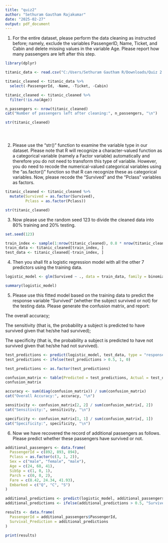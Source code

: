 ---
title: "quiz2"
author: "Sethuram Gautham Rajakumar"
date: "2025-02-27"
output: pdf_document
---

1)
For the entire dataset, please perform the data cleaning as instructed before; namely, exclude the variables PassengerID, Name, Ticket, and Cabin and delete missing values in the variable Age. Please report how many passengers are left after this step.

```{r }
library(dplyr)

titanic_data <- read.csv("C:/Users/Sethuram Gautham R/Downloads/Quiz 2 Logistic Regression attached files Feb 26, 2025 459 PM/Titanic2.csv")

titanic_cleaned <- titanic_data %>%
  select(-PassengerId, -Name, -Ticket, -Cabin)

titanic_cleaned <- titanic_cleaned %>%
  filter(!is.na(Age))

n_passengers <- nrow(titanic_cleaned)
cat("Number of passengers left after cleaning:", n_passengers, "\n")

str(titanic_cleaned)





```

2)
Please use the "str()" function to examine the variable type in our dataset. Please note that R will recognize a character-valued function as a categorical variable (namely a Factor variable) automatically and therefore you do not need to transform this type of variable. However, you do need to recode the numerical-valued categorical variables using the “as.factor()” function so that R can recognize these as categorical variables. Now, please recode the “Survived” and the “Pclass” variables as factors.

```{r}
titanic_cleaned <- titanic_cleaned %>%
  mutate(Survived = as.factor(Survived),
         Pclass = as.factor(Pclass))

str(titanic_cleaned)

```
3)
Now please use the random seed 123 to divide the cleaned data into 80% training and 20% testing.


```{r}

set.seed(123)

train_index <- sample(1:nrow(titanic_cleaned), 0.8 * nrow(titanic_cleaned))
train_data <- titanic_cleaned[train_index, ]
test_data <- titanic_cleaned[-train_index, ]

```

4)
Then you shall fit a logistic regression model with all the other 7 predictors using the training data.


```{r}

logistic_model <- glm(Survived ~ ., data = train_data, family = binomial)

summary(logistic_model)


```


5)
Please use this fitted model based on the training data to predict the response variable “Survived” (whether the subject survived or not) for the testing data. Please generate the confusion matrix, and report:

The overall accuracy;

The sensitivity (that is, the probability a subject is predicted to have survived given that he/she had survived);

The specificity (that is, the probability a subject is predicted to have not survived given that he/she had not survived).



```{r}
test_predictions <- predict(logistic_model, test_data, type = "response")
test_predictions <- ifelse(test_predictions > 0.5, 1, 0)

test_predictions <- as.factor(test_predictions)

confusion_matrix <- table(Predicted = test_predictions, Actual = test_data$Survived)
confusion_matrix

accuracy <- sum(diag(confusion_matrix)) / sum(confusion_matrix)
cat("Overall Accuracy:", accuracy, "\n")

sensitivity <- confusion_matrix[2, 2] / sum(confusion_matrix[, 2])
cat("Sensitivity:", sensitivity, "\n")

specificity <- confusion_matrix[1, 1] / sum(confusion_matrix[, 1])
cat("Specificity:", specificity, "\n")


```
6)
Now we have recovered the record of additional passengers as follows. Please predict whether these passengers have survived or not.


```{r}
additional_passengers <- data.frame(
  PassengerId = c(892, 893, 894),
  Pclass = as.factor(c(3, 1, 2)),
  Sex = c("male", "female", "male"),
  Age = c(24, 68, 41),
  SibSp = c(1, 0, 1),
  Parch = c(0, 0, 2),
  Fare = c(8.42, 24.34, 41.93),
  Embarked = c("Q", "C", "S")
)

additional_predictions <- predict(logistic_model, additional_passengers, type = "response")
additional_predictions <- ifelse(additional_predictions > 0.5, "Survived", "Not Survived")

results <- data.frame(
  PassengerId = additional_passengers$PassengerId,
  Survival_Prediction = additional_predictions
)

print(results)
```